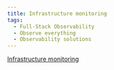```yaml
---
title: Infrastructure monitoring
tags:
  - Full-Stack Observability
  - Observe everything
  - Observability solutions
---
```


[I](/docs/understand-dependencies/distributed-tracing/get-started/introduction-distributed-tracing)[nfrastructure monitoring](/docs/infrastructure)
